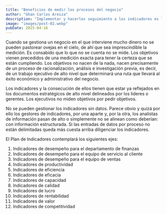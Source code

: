 ```yaml
---
title: "Beneficios de medir los procesos del negocio"
author: "Ghan Carlos Areiza"
description: "Implementar y hacerles seguimiento a los indicadores es la forma más eficiente de hacer inteligencia de negocio."
image: "images/post-02.webp"
pubDate: 2025-04-16
---
```


Cuando se gestiona un negocio en el que interviene mucho dinero no se pueden pastorear ovejas en el cielo, de ahí que sea imprescindible la medición. Es consabido que lo que no se cuenta no se mide. Los objetivos vienen precedidos de una medición exacta para tener la certeza que se están cumpliendo. Los objetivos no nacen de la nada, nacen precisamente de un proceso de racionalización, análisis e investigación previa, es decir, de un trabajo ejecutivo de alto nivel que determinará una ruta que llevará al éxito económico y administrativo del negocio. 
<br />

Los indicadores y la consecución de ellos tienen que estar ya reflejados en los documentos estratégicos de alto nivel delineados por los lideres o gerentes. Los ejecutivos no miden objetivos por pedir objetivos.
<br />

No se pueden gestionar los indicadores sin datos. Parece obvio y quizá por ello los gestores de indicadores, por una aparte y, por la otra, los analistas de información pasan de alto o simplemente no se alinean como deberían: con información estructurada. Si las entradas de datos por proceso no están delimitadas queda más cuesta arriba diligenciar los indicadores. 
<br />

El Plan de Indicadores contemplará los siguientes ejes:
<br />

1. Indicadores de desempeño para el departamento de finanzas
2. Indicadores de desempeño para el equipo de servicio al cliente
3. Indicadores de desempeño para el equipo de ventas
4. Indicadores de productividad
5. Indicadores de eficiencia
6. Indicadores de eficacia
7. Indicadores de capacidad
8. Indicadores de calidad
9. Indicadores de lucro
10. Indicadores de rentabilidad
11. Indicadores de valor
12. Indicadores de competitividad